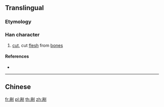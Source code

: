 {{character info/new}}
{{also|剮}}
==Translingual==

===Etymology===
{{Han simp|剮|f=咼|t=呙}}

===Han character===
{{Han char|rn=18|rad=刀|as=07|sn=9|four=|canj=RBLN|ids=⿰呙刂}}

# [[cut]], cut [[flesh]] from [[bone]]s

====References====
* {{Han ref|kx=0140.291|hdz=10342.020|uh=5250|ud=21072}}

----

==Chinese==
{{zh-see|剮}}

[[fr:剐]]
[[pl:剐]]
[[th:剐]]
[[zh:剐]]